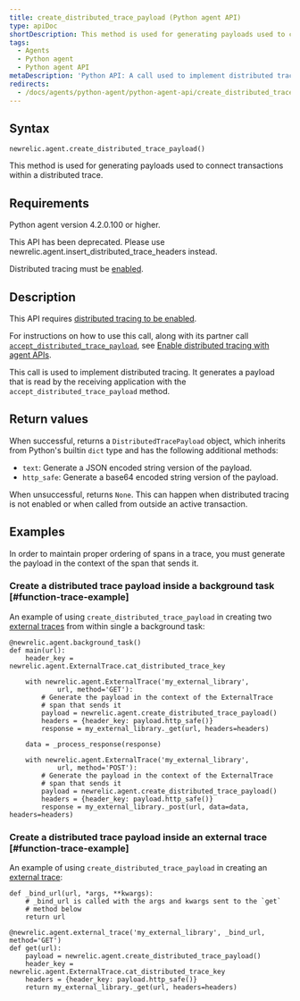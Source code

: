 ```yaml
---
title: create_distributed_trace_payload (Python agent API)
type: apiDoc
shortDescription: This method is used for generating payloads used to connect transactions within a distributed trace.
tags:
  - Agents
  - Python agent
  - Python agent API
metaDescription: 'Python API: A call used to implement distributed tracing.'
redirects:
  - /docs/agents/python-agent/python-agent-api/create_distributed_trace_payload
---
```


## Syntax

```
newrelic.agent.create_distributed_trace_payload()
```

This method is used for generating payloads used to connect transactions within a distributed trace.

## Requirements

Python agent version 4.2.0.100 or higher.

<Callout variant="caution">
  This API has been deprecated. Please use newrelic.agent.insert_distributed_trace_headers instead.
</Callout>

Distributed tracing must be [enabled](/docs/enable-distributed-tracing#python).

## Description

This API requires [distributed tracing to be enabled](/docs/enable-distributed-tracing).

For instructions on how to use this call, along with its partner call [`accept_distributed_trace_payload`](/docs/agents/python-agent/python-agent-api/accept_distributed_trace_payload), see [Enable distributed tracing with agent APIs](/docs/enable-distributed-tracing#agent-apis).

This call is used to implement distributed tracing. It generates a payload that is read by the receiving application with the `accept_distributed_trace_payload` method.

## Return values

When successful, returns a `DistributedTracePayload` object, which inherits from Python's builtin `dict` type and has the following additional methods:

* `text`: Generate a JSON encoded string version of the payload.
* `http_safe`: Generate a base64 encoded string version of the payload.

When unsuccessful, returns `None`. This can happen when distributed tracing is not enabled or when called from outside an active transaction.

## Examples

<Callout variant="important">
  In order to maintain proper ordering of spans in a trace, you must generate the payload in the context of the span that sends it.
</Callout>

### Create a distributed trace payload inside a background task [#function-trace-example]

An example of using `create_distributed_trace_payload` in creating two [external traces](/docs/agents/python-agent/python-agent-api/external-trace) from within single a background task:

```
@newrelic.agent.background_task()
def main(url):
    header_key = newrelic.agent.ExternalTrace.cat_distributed_trace_key

    with newrelic.agent.ExternalTrace('my_external_library',
            url, method='GET'):
        # Generate the payload in the context of the ExternalTrace
        # span that sends it
        payload = newrelic.agent.create_distributed_trace_payload()
        headers = {header_key: payload.http_safe()}
        response = my_external_library._get(url, headers=headers)

    data = _process_response(response)
    
    with newrelic.agent.ExternalTrace('my_external_library',
            url, method='POST'):
        # Generate the payload in the context of the ExternalTrace
        # span that sends it
        payload = newrelic.agent.create_distributed_trace_payload()
        headers = {header_key: payload.http_safe()}
        response = my_external_library._post(url, data=data, headers=headers)
```

### Create a distributed trace payload inside an external trace [#function-trace-example]

An example of using `create_distributed_trace_payload` in creating an [external trace](/docs/agents/python-agent/python-agent-api/external-trace):

```
def _bind_url(url, *args, **kwargs):
    # _bind_url is called with the args and kwargs sent to the `get`
    # method below
    return url

@newrelic.agent.external_trace('my_external_library', _bind_url, method='GET')
def get(url):
    payload = newrelic.agent.create_distributed_trace_payload()
    header_key = newrelic.agent.ExternalTrace.cat_distributed_trace_key
    headers = {header_key: payload.http_safe()}
    return my_external_library._get(url, headers=headers)
```
